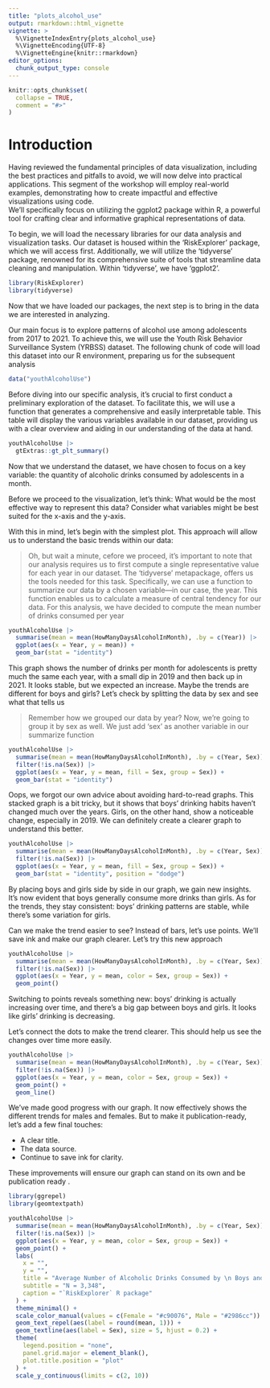 ```yaml
---
title: "plots_alcohol_use"
output: rmarkdown::html_vignette
vignette: >
  %\VignetteIndexEntry{plots_alcohol_use}
  %\VignetteEncoding{UTF-8}
  %\VignetteEngine{knitr::rmarkdown}
editor_options: 
  chunk_output_type: console
---
```


```r
knitr::opts_chunk$set(
  collapse = TRUE,
  comment = "#>"
)
```

# Introduction 

Having reviewed the fundamental principles of data visualization, including the best practices and pitfalls to avoid, we will now delve into practical applications. This segment of the workshop will employ real-world examples, demonstrating how to create impactful and effective visualizations using code.  
We'll specifically focus on utilizing the ggplot2 package within R, a powerful tool for crafting clear and informative graphical representations of data.

To begin, we will load the necessary libraries for our data analysis and visualization tasks. Our dataset is housed within the 'RiskExplorer' package, which we will access first. Additionally, we will utilize the 'tidyverse' package, renowned for its comprehensive suite of tools that streamline data cleaning and manipulation. Within 'tidyverse', we have 'ggplot2'.

```r
library(RiskExplorer)
library(tidyverse)
```

Now that we have loaded our packages, the next step is to bring in the data we are interested in analyzing.

Our main focus is to explore patterns of alcohol use among adolescents from 2017 to 2021. To achieve this, we will use the Youth Risk Behavior Surveillance System (YRBSS) dataset. The following chunk of code will load this dataset into our R environment, preparing us for the subsequent analysis 

```r
data("youthAlcoholUse")
```

Before diving into our specific analysis, it's crucial to first conduct a preliminary exploration of the dataset. To facilitate this, we will use a function that generates a comprehensive and easily interpretable table. This table will display the various variables available in our dataset, providing us with a clear overview and aiding in our understanding of the data at hand.

```r
youthAlcoholUse |> 
  gtExtras::gt_plt_summary()
```


Now that we understand the dataset, we have chosen to focus on a key variable: the quantity of alcoholic drinks consumed by adolescents in a month.

Before we proceed to the visualization, let’s think: What would be the most effective way to represent this data? Consider what variables might be best suited for the x-axis and the y-axis.

With this in mind, let’s begin with the simplest plot. This approach will allow us to understand the basic trends within our data: 


> Oh, but wait a minute, cefore we proceed, it's important to note that our analysis requires us to first compute a single representative value for each year in our dataset. The 'tidyverse' metapackage, offers us the tools needed for this task. Specifically, we can use a function to summarize our data by a chosen variable—in our case, the year. This function enables us to calculate a measure of central tendency for our data. For this analysis, we have decided to compute the mean number of drinks consumed per year 

```r
youthAlcoholUse |> 
  summarise(mean = mean(HowManyDaysAlcoholInMonth), .by = c(Year)) |> 
  ggplot(aes(x = Year, y = mean)) +
  geom_bar(stat = "identity")

```

This graph shows the number of drinks per month for adolescents is pretty much the same each year, with a small dip in 2019 and then back up in 2021. It looks stable, but we expected an increase. Maybe the trends are different for boys and girls? Let's check by splitting the data by sex and see what that tells us


> Remember how we grouped our data by year? Now, we're going to group it by sex as well. We just add 'sex' as another variable in our summarize function

```r
youthAlcoholUse |> 
  summarise(mean = mean(HowManyDaysAlcoholInMonth), .by = c(Year, Sex)) |> 
  filter(!is.na(Sex)) |> 
  ggplot(aes(x = Year, y = mean, fill = Sex, group = Sex)) +
  geom_bar(stat = "identity")


```

Oops, we forgot our own advice about avoiding hard-to-read graphs. This stacked graph is a bit tricky, but it shows that boys' drinking habits haven't changed much over the years. Girls, on the other hand, show a noticeable change, especially in 2019. We can definitely create a clearer graph to understand this better.

```r
youthAlcoholUse |> 
  summarise(mean = mean(HowManyDaysAlcoholInMonth), .by = c(Year, Sex)) |> 
  filter(!is.na(Sex)) |> 
  ggplot(aes(x = Year, y = mean, fill = Sex, group = Sex)) +
  geom_bar(stat = "identity", position = "dodge")
```

By placing boys and girls side by side in our graph, we gain new insights. It's now evident that boys generally consume more drinks than girls. As for the trends, they stay consistent: boys' drinking patterns are stable, while there's some variation for girls.

Can we make the trend easier to see? Instead of bars, let's use points. We'll save ink and make our graph clearer. Let's try this new approach


```r
youthAlcoholUse |> 
  summarise(mean = mean(HowManyDaysAlcoholInMonth), .by = c(Year, Sex)) |> 
  filter(!is.na(Sex)) |> 
  ggplot(aes(x = Year, y = mean, color = Sex, group = Sex)) +
  geom_point() 
```

Switching to points reveals something new: boys' drinking is actually increasing over time, and there's a big gap between boys and girls. It looks like girls' drinking is decreasing.

Let's connect the dots to make the trend clearer. This should help us see the changes over time more easily.

```r
youthAlcoholUse |> 
  summarise(mean = mean(HowManyDaysAlcoholInMonth), .by = c(Year, Sex)) |> 
  filter(!is.na(Sex)) |> 
  ggplot(aes(x = Year, y = mean, color = Sex, group = Sex)) +
  geom_point() +
  geom_line()
```

We've made good progress with our graph. It now effectively shows the different trends for males and females. But to make it publication-ready, let's add a few final touches:

- A clear title.
- The data source.
- Continue to save ink for clarity.

These improvements will ensure our graph can stand on its own and be publication ready . 

```r
library(ggrepel)
library(geomtextpath)

youthAlcoholUse |> 
  summarise(mean = mean(HowManyDaysAlcoholInMonth), .by = c(Year, Sex)) |> 
  filter(!is.na(Sex)) |> 
  ggplot(aes(x = Year, y = mean, color = Sex, group = Sex)) +
  geom_point() +
  labs(
    x = "",
    y = "",
    title = "Average Number of Alcoholic Drinks Consumed by \n Boys and Girls",
    subtitle = "N = 3,348",
    caption = "`RiskExplorer` R package"
  ) +
  theme_minimal() +
  scale_color_manual(values = c(Female = "#c90076", Male = "#2986cc")) +
  geom_text_repel(aes(label = round(mean, 1))) +
  geom_textline(aes(label = Sex), size = 5, hjust = 0.2) +
  theme(
    legend.position = "none",
    panel.grid.major = element_blank(),
    plot.title.position = "plot"
  ) +
  scale_y_continuous(limits = c(2, 10))
```

